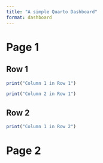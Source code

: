 ```yaml
---
title: "A simple Quarto Dashboard"
format: dashboard
---
```


# Page 1

## Row 1

```r
print("Column 1 in Row 1")
```


```r
print("Column 2 in Row 1")
```

## Row 2

```r
print("Column 1 in Row 2")
```

# Page 2

